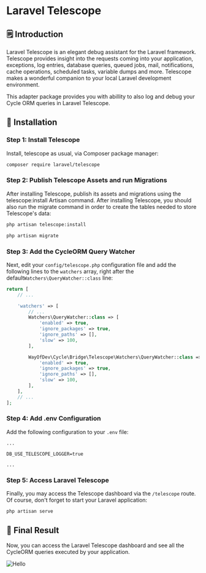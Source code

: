 
# Laravel Telescope

## 🗒️ Introduction

<ExternalLink href="https://laravel.com/docs/11.x/telescope">Laravel Telescope</ExternalLink> is an elegant debug assistant for the Laravel framework. Telescope provides insight into the requests coming into your application, exceptions, log entries, database queries, queued jobs, mail, notifications, cache operations, scheduled tasks, variable dumps and more. Telescope makes a wonderful companion to your local Laravel development environment.

This adapter package provides you with abillity to also log and debug your Cycle ORM queries in Laravel Telescope.

## 📀 Installation

<div className="steps-container">

### Step 1: Install Telescope

Install, telescope as usual, via Composer package manager:

```bash
composer require laravel/telescope
```

### Step 2: Publish Telescope Assets and run Migrations

After installing Telescope, publish its assets and migrations using the telescope:install Artisan command. After installing Telescope, you should also run the migrate command in order to create the tables needed to store Telescope's data:

```bash
php artisan telescope:install

php artisan migrate
```

### Step 3: Add the CycleORM Query Watcher

Next, edit your `config/telescope.php` configuration file and add the following lines to the `watchers` array, right after the default`Watchers\QueryWatcher::class` line:

```php {13-18} filename="config/telescope.php"
return [
    // ...

    'watchers' => [
        // ...
        Watchers\QueryWatcher::class => [
            'enabled' => true,
            'ignore_packages' => true,
            'ignore_paths' => [],
            'slow' => 100,
        ],

        WayOfDev\Cycle\Bridge\Telescope\Watchers\QueryWatcher::class => [
            'enabled' => true,
            'ignore_packages' => true,
            'ignore_paths' => [],
            'slow' => 100,
        ],
    ],
    // ...
];
```

### Step 4: Add .env Configuration

Add the following configuration to your `.env` file:

```dotenv filename=".env"
...

DB_USE_TELESCOPE_LOGGER=true

...
```

### Step 5: Access Laravel Telescope

Finally, you may access the Telescope dashboard via the `/telescope` route. Of course, don't forget to start your Laravel application:

```bash
php artisan serve
```
</div>

## 🎉 Final Result

Now, you can access the Laravel Telescope dashboard and see all the CycleORM queries executed by your application.

<Image src="/images/telescope-min.png" alt="Hello" width={1600} height={1483} />
